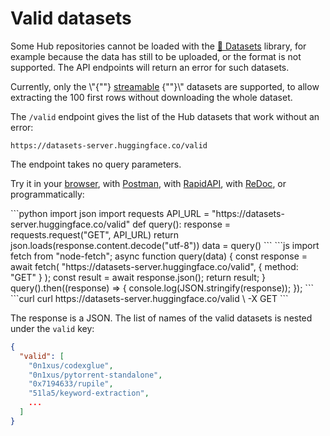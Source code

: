 # Valid datasets

Some Hub repositories cannot be loaded with the [🤗 Datasets](https://github.com/huggingface/datasets) library, for example because the data has still to be uploaded, or the format is not supported. The API endpoints will return an error for such datasets.

<Tip warning={true}>
  Currently, only the \"{""}
  <a href="https://huggingface.co/docs/datasets/stream">streamable</a>
  {""}\" datasets are supported, to allow extracting the 100 first rows without
  downloading the whole dataset.
</Tip>

The `/valid` endpoint gives the list of the Hub datasets that work without an error:

```
https://datasets-server.huggingface.co/valid
```

The endpoint takes no query parameters.

Try it in your [browser](https://datasets-server.huggingface.co/valid), with [Postman](https://www.postman.com/huggingface/workspace/hugging-face-apis/request/23242779-17b761d0-b2b8-4638-a4f7-73be9049c324), with [RapidAPI](https://rapidapi.com/hugging-face-hugging-face-default/api/hugging-face-datasets-api), with [ReDoc](https://redocly.github.io/redoc/?url=https://datasets-server.huggingface.co/openapi.json#operation/listValidDatasets), or programmatically:

<inferencesnippet>
<python>
```python
import json
import requests
API_URL = "https://datasets-server.huggingface.co/valid"
def query():
    response = requests.request("GET", API_URL)
    return json.loads(response.content.decode("utf-8"))
data = query()
```
</python>
<js>
```js
import fetch from "node-fetch";
async function query(data) {
    const response = await fetch(
        "https://datasets-server.huggingface.co/valid",
        {
            method: "GET"
        }
    );
    const result = await response.json();
    return result;
}
query().then((response) => {
    console.log(JSON.stringify(response));
});
```
</js>
<curl>
```curl
curl https://datasets-server.huggingface.co/valid \
        -X GET
```
</curl>
</inferencesnippet>

The response is a JSON. The list of names of the valid datasets is nested under the `valid` key:

```json
{
  "valid": [
    "0n1xus/codexglue",
    "0n1xus/pytorrent-standalone",
    "0x7194633/rupile",
    "51la5/keyword-extraction",
    ...
  ]
}
```
